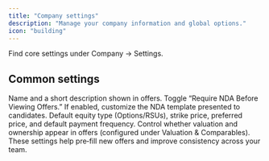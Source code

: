 ```yaml
---
title: "Company settings"
description: "Manage your company information and global options."
icon: "building"
---
```


Find core settings under Company → Settings.

## Common settings

<CardGroup cols={2}>
<Card title="Company info" icon="id-card">
Name and a short description shown in offers.
</Card>

<Card title="NDA before viewing" icon="shield-check">
Toggle “Require NDA Before Viewing Offers.” If enabled, customize the NDA template presented to candidates.
</Card>

<Card title="Default equity settings" icon="money-bill">
Default equity type (Options/RSUs), strike price, preferred price, and default payment frequency.
</Card>

<Card title="Valuation display" icon="chart-column">
Control whether valuation and ownership appear in offers (configured under Valuation & Comparables).
</Card>
</CardGroup>

<Tip>
These settings help pre‑fill new offers and improve consistency across your team.
</Tip>


